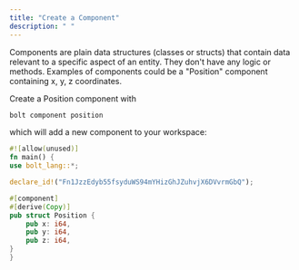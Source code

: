 ```yaml
---
title: "Create a Component"
description: " "
---
```


Components are plain data structures (classes or structs) that contain data relevant to a specific aspect of an entity. They don't have any logic or methods. Examples of components could be a "Position" component containing x, y, z coordinates.

Create a Position component with

```bash
bolt component position
```

which will add a new component to your workspace:

```rust
#![allow(unused)]
fn main() {
use bolt_lang::*;

declare_id!("Fn1JzzEdyb55fsyduWS94mYHizGhJZuhvjX6DVvrmGbQ");

#[component]
#[derive(Copy)]
pub struct Position {
    pub x: i64,
    pub y: i64,
    pub z: i64,
}
}
```
